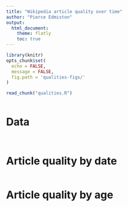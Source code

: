 ```yaml
---
title: "Wikipedia article quality over time"
author: "Pierce Edmiston"
output:
  html_document:
    theme: flatly
    toc: true
---
```


```r
library(knitr)
opts_chunk$set(
  echo = FALSE,
  message = FALSE,
  fig.path = 'qualities-figs/'
)

read_chunk("qualities.R")
```

```r
```

# Data

```r
```

```r
```

# Article quality by date

```r
```

# Article quality by age

```r
```

```r
```

```r
```

